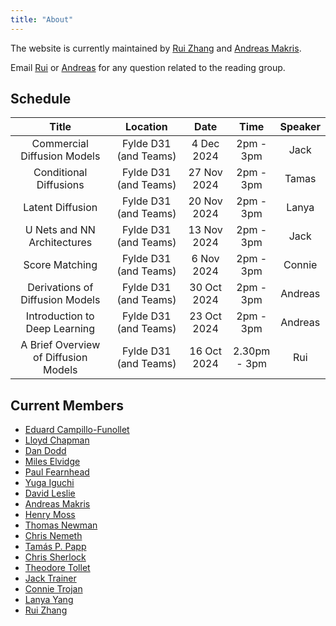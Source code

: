 ```yaml
---
title: "About"
---
```


The website is currently maintained by [Rui Zhang](https://shusheng3927.github.io/) and [Andreas Makris](https://www.linkedin.com/in/andreas-makris-41868b225/). 

Email [Rui](mailto:r.zhang26@lancaster.ac.uk) or [Andreas](mailto:a.makris@lancaster.ac.uk) for any question related to the reading group. 

## Schedule

| Title | Location | Date | Time | Speaker |
|:---------:|:------:|:---:|:---:|:-:|
| Commercial Diffusion Models      | Fylde D31 (and Teams)  | 4 Dec 2024 |   2pm - 3pm   |   Jack    |
| Conditional Diffusions      | Fylde D31 (and Teams)  | 27 Nov 2024 |   2pm - 3pm   |    Tamas   |
| Latent Diffusion      | Fylde D31 (and Teams)  |  20 Nov 2024 |   2pm - 3pm   |   Lanya    |
| U Nets and NN Architectures      | Fylde D31 (and Teams)  |  13 Nov 2024 |   2pm - 3pm   |   Jack    |
| Score Matching      | Fylde D31 (and Teams)  |  6 Nov 2024 |   2pm - 3pm   |   Connie    |
| Derivations of Diffusion Models      | Fylde D31 (and Teams)  | 30 Oct 2024 |   2pm - 3pm   |      Andreas |
| Introduction to Deep Learning      | Fylde D31 (and Teams)  | 23 Oct 2024 |   2pm - 3pm   |    Andreas   |
| A Brief Overview of Diffusion Models      | Fylde D31 (and Teams)  | 16 Oct 2024 |   2.30pm - 3pm   |  Rui     |

## Current Members 

- [Eduard Campillo-Funollet](https://www.lancaster.ac.uk/maths/people/eduard-campillo-funollet)
- [Lloyd Chapman](https://www.lancaster.ac.uk/maths/people/lloyd-chapman)
- [Dan Dodd](https://www.lancaster.ac.uk/sci-tech/about-us/people/daniel-dodd)
- [Miles Elvidge](https://www.research.lancs.ac.uk/portal/en/people/miles-elvidge(4b25b20a-4773-47ee-a688-b093352c961e).html)
- [Paul Fearnhead](https://www.lancaster.ac.uk/maths/people/paul-fearnhead)
- [Yuga Iguchi](https://www.yugaiguchi.com)
- [David Leslie](https://www.lancaster.ac.uk/maths/people/david-leslie)
- [Andreas Makris](https://www.linkedin.com/in/andreas-makris-41868b225/)
- [Henry Moss](https://henrymoss.github.io)
- [Thomas Newman](https://www.lancaster.ac.uk/stor-i-student-sites/thomas-newman/)
- [Chris Nemeth](https://chris-nemeth.github.io/)
- [Tamás P. Papp](https://www.lancaster.ac.uk/stor-i-student-sites/tamas-papp/)
- [Chris Sherlock](https://chrisgsherlock.github.io/)
- [Theodore Tollet](https://www.lancaster.ac.uk/maths/people/theodore-tollet)
- [Jack Trainer](https://www.lancaster.ac.uk/stor-i/about-us/people/jack-trainer)
- [Connie Trojan](https://www.lancaster.ac.uk/stor-i-student-sites/connie-trojan/)
- [Lanya Yang](https://www.lancaster.ac.uk/stor-i-student-sites/lanya-yang/)
- [Rui Zhang](https://shusheng3927.github.io/)
